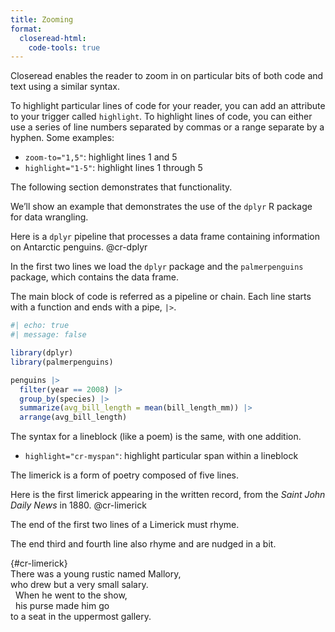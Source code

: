 ```yaml
---
title: Zooming
format:
  closeread-html:
    code-tools: true
---
```


Closeread enables the reader to zoom in on particular bits of both code and text using a similar syntax.

To highlight particular lines of code for your reader, you can add an attribute to your trigger called `highlight`. To highlight lines of code, you can either use a series of line numbers separated by commas or a range separate by a hyphen. Some examples:

- `zoom-to="1,5"`: highlight lines 1 and 5
- `highlight="1-5"`: highlight lines 1 through 5

The following section demonstrates that functionality.

:::{.cr-section}

We'll show an example that demonstrates the use of the `dplyr` R package for data wrangling.

Here is a `dplyr` pipeline that processes a data frame containing information on Antarctic penguins. @cr-dplyr

:::{focus-on="cr-dplyr" highlight="1,2"}
In the first two lines we load the `dplyr` package and the `palmerpenguins` package, which contains the data frame.
:::

:::{focus-on="cr-dplyr" highlight="4-8"}
The main block of code is referred as a pipeline or chain. Each line starts with a function and ends with a pipe, `|>`.
:::

:::{#cr-dplyr}
```r
#| echo: true
#| message: false

library(dplyr)
library(palmerpenguins)

penguins |>
  filter(year == 2008) |>
  group_by(species) |>
  summarize(avg_bill_length = mean(bill_length_mm)) |>
  arrange(avg_bill_length)
```
:::

:::

The syntax for a lineblock (like a poem) is the same, with one addition.

- `highlight="cr-myspan"`: highlight particular span within a lineblock


:::{.cr-section}

The limerick is a form of poetry composed of five lines.

Here is the first limerick appearing in the written record, from the *Saint John Daily News* in 1880. @cr-limerick

:::{focus-on="cr-limerick" highlight="cr-mallory,cr-salary"}
The end of the first two lines of a Limerick must rhyme.
:::

:::{focus-on="cr-limerick" highlight="3,4"}
The end third and fourth line also rhyme and are nudged in a bit.
:::

| {#cr-limerick}
| There was a young rustic named [Mallory]{#cr-mallory},
| who drew but a very small [salary]{#cr-salary}.
|   When he went to the show,
|   his purse made him go
| to a seat in the uppermost gallery.
:::

